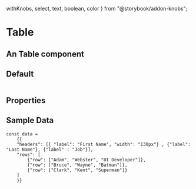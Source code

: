   withKnobs,
  select,
  text,
  boolean,
  color
} from "@storybook/addon-knobs";

<Meta title="FusedComponents / Table" component={Table} />

# Table

## An Table component

## Default

<Preview>
  <Story name="table">
    <Table
    data={SampleData}
    />
    </Story>
</Preview>

<Preview>
 <Table
    data={SampleDataFixed}
    freezeFirstColumn
    />
  </Preview>

## Properties

<Props of={Table} />

## Sample Data 

    const data = 
        {{
        "headers": [{ "label": "First Name", "width": "130px"} , {"label": "Last Name"}, {"label" : "Job"}],
        "rows": [
            {"row": ["Adam", "Webster", "UI Developer"]},
            {"row": ["Bruce", "Wayne", "Batman"]},
            {"row": ["Clark", "Kent", "Superman"]}
        ]
        }}
